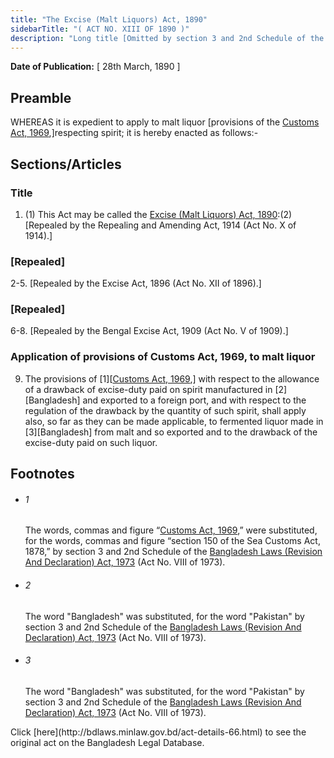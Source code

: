 ```yaml
---
title: "The Excise (Malt Liquors) Act, 1890"
sidebarTitle: "( ACT NO. XIII OF 1890 )"
description: "Long title [Omitted by section 3 and 2nd Schedule of the Bangladesh Laws (Revision And Declaration) Act, 1973 (Act No. VIII of 1973).]"
---
```


**Date of Publication:** [ 28th March, 1890 ]

## Preamble

WHEREAS it is expedient to apply to malt liquor [provisions of the [Customs Act, 1969](/act-354.html "Customs Act, 1969"),]respecting spirit; it is hereby enacted as follows:-

## Sections/Articles

### Title

1. (1) This Act may be called the [Excise (Malt Liquors) Act, 1890](/act-66.html "Excise (Malt Liquors) Act, 1890"):(2) [Repealed by the Repealing and Amending Act, 1914 (Act No. X of 1914).]

### [Repealed]

2-5. [Repealed by the Excise Act, 1896 (Act No. XII of 1896).]

### [Repealed]

6-8. [Repealed by the Bengal Excise Act, 1909 (Act No. V of 1909).]

### Application of provisions of Customs Act, 1969, to malt liquor

9. The provisions of [1][[Customs Act, 1969](/act-354.html "Customs Act, 1969"),] with respect to the allowance of a drawback of excise-duty paid on spirit manufactured in [2][Bangladesh] and exported to a foreign port, and with respect to the regulation of the drawback by the quantity of such spirit, shall apply also, so far as they can be made applicable, to fermented liquor made in [3][Bangladesh] from malt and so exported and to the drawback of the excise-duty paid on such liquor.

## Footnotes

- ###### 1

  The words, commas and figure “[Customs Act, 1969](/act-354.html "Customs Act, 1969"),” were substituted, for the words, commas and figure “section 150 of the Sea Customs Act, 1878,” by section 3 and 2nd Schedule of the [Bangladesh Laws (Revision And Declaration) Act, 1973](/act-430.html "Bangladesh Laws (Revision And Declaration) Act, 1973") (Act No. VIII of 1973).

- ###### 2

  The word "Bangladesh" was substituted, for the word "Pakistan" by section 3 and 2nd Schedule of the [Bangladesh Laws (Revision And Declaration) Act, 1973](/act-430.html "Bangladesh Laws (Revision And Declaration) Act, 1973") (Act No. VIII of 1973).

- ###### 3

  The word "Bangladesh" was substituted, for the word "Pakistan" by section 3 and 2nd Schedule of the [Bangladesh Laws (Revision And Declaration) Act, 1973](/act-430.html "Bangladesh Laws (Revision And Declaration) Act, 1973") (Act No. VIII of 1973).

<Note>
  Click [here](http://bdlaws.minlaw.gov.bd/act-details-66.html) to see the original act on the Bangladesh Legal Database.
</Note>
